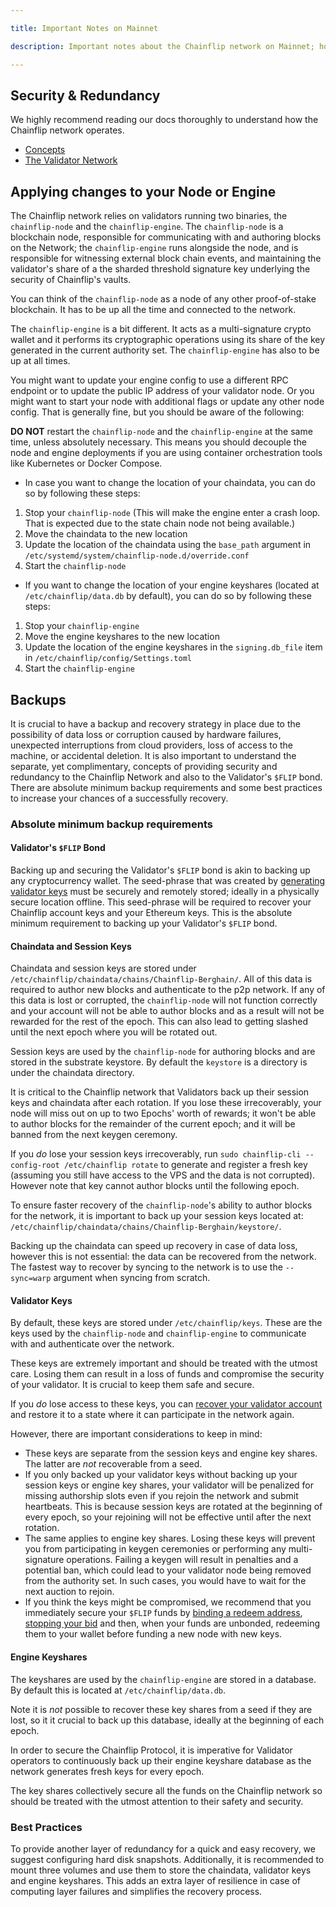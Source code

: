 ```yaml
---

title: Important Notes on Mainnet

description: Important notes about the Chainflip network on Mainnet; how to properly secure the Chainflip Protocol and Validators.

---
```



## Security & Redundancy

We highly recommend reading our docs thoroughly to understand how the Chainflip network operates.

- [Concepts](/protocol)
- [The Validator Network](/protocol/protocol-overview#the-state-chain)

## Applying changes to your Node or Engine

The Chainflip network relies on validators running two binaries, the `chainflip-node` and the `chainflip-engine`. The `chainflip-node` is a blockchain node, responsible for communicating with and authoring blocks on the Network; the `chainflip-engine` runs alongside the node, and is responsible for witnessing external block chain events, and maintaining the validator's share of a the sharded threshold signature key underlying the security of Chainflip's vaults.

You can think of the `chainflip-node` as a node of any other proof-of-stake blockchain. It has to be up all the time and connected to the network.

The `chainflip-engine` is a bit different. It acts as a multi-signature crypto wallet and it performs its cryptographic operations using its share of the key generated in the current authority set. The `chainflip-engine` has also to be up at all times.

You might want to update your engine config to use a different RPC endpoint or to update the public IP address of your validator node. Or you might want to start your node with additional flags or update any other node config. That is generally fine, but you should be aware of the following:


<Callout type="warning">

**DO NOT** restart the `chainflip-node` and the `chainflip-engine` at the same time, unless absolutely necessary. This means you should decouple the node and engine deployments if you are using container orchestration tools like Kubernetes or Docker Compose.

</Callout>

- In case you want to change the location of your chaindata, you can do so by following these steps:

1. Stop your `chainflip-node` (This will make the engine enter a crash loop. That is expected due to the state chain node not being available.)
2. Move the chaindata to the new location
3. Update the location of the chaindata using the `base_path` argument in `/etc/systemd/system/chainflip-node.d/override.conf`
4. Start the `chainflip-node`

- If you want to change the location of your engine keyshares (located at `/etc/chainflip/data.db` by default), you can do so by following these steps:

1. Stop your `chainflip-engine`
2. Move the engine keyshares to the new location
3. Update the location of the engine keyshares in the `signing.db_file` item in `/etc/chainflip/config/Settings.toml`
4. Start the `chainflip-engine`

## Backups

It is crucial to have a backup and recovery strategy in place due to the possibility of data loss or corruption caused by hardware failures, unexpected interruptions from cloud providers, loss of access to the machine, or accidental deletion. It is also important to understand the separate, yet complimentary, concepts of providing security and redundancy to the Chainflip Network and also to the Validator's `$FLIP` bond. There are absolute minimum backup requirements and some best practices to increase your chances of a successfully recovery.

### Absolute minimum backup requirements

#### Validator's `$FLIP` Bond

Backing up and securing the Validator's `$FLIP` bond is akin to backing up any cryptocurrency wallet. The seed-phrase that was created by [generating validator keys](keys#validator-keys) must be securely and remotely stored; ideally in a physically secure location offline. This seed-phrase will be required to recover your Chainflip account keys and your Ethereum keys. This is the absolute minimum requirement to backing up your Validator's `$FLIP` bond.

#### Chaindata and Session Keys

Chaindata and session keys are stored under `/etc/chainflip/chaindata/chains/Chainflip-Berghain/`. All of this data is required to author new blocks and authenticate to the p2p network. If any of this data is lost or corrupted, the `chainflip-node` will not function correctly and your account will not be able to author blocks and as a result will not be rewarded for the rest of the epoch. This can also lead to getting slashed until the next epoch where you will be rotated out.

Session keys are used by the `chainflip-node` for authoring blocks and are stored in the substrate keystore. By default the `keystore` is a directory is under the chaindata directory.

<Callout type="warning">

It is critical to the Chainflip network that Validators back up their session keys and chaindata after each rotation. If you lose these irrecoverably, your node will miss out on up to two Epochs' worth of rewards; it won't be able to author blocks for the remainder of the current epoch; and it will be banned from the next keygen ceremony.

If you *do* lose your session keys irrecoverably, run `sudo chainflip-cli --config-root /etc/chainflip rotate` to generate and register a fresh key (assuming you still have access to the VPS and the data is not corrupted). However note that key cannot author blocks until the following epoch.

</Callout>

To ensure faster recovery of the `chainflip-node`'s ability to author blocks for the network, it is important to back up your session keys located at: `/etc/chainflip/chaindata/chains/Chainflip-Berghain/keystore/`.

Backing up the chaindata can speed up recovery in case of data loss, however this is not essential: the data can be recovered from the network. The fastest way to recover by syncing to the network is to use the `--sync=warp` argument when syncing from scratch.

#### Validator Keys

By default, these keys are stored under `/etc/chainflip/keys`. These are the keys used by the `chainflip-node` and `chainflip-engine` to communicate with and authenticate over the network.

These keys are extremely important and should be treated with the utmost care. Losing them can result in a loss of funds and compromise the security of your validator. It is crucial to keep them safe and secure.

If you *do* lose access to these keys, you can [recover your validator account](keys#recovering-your-keys) and restore it to a state where it can participate in the network again.

However, there are important considerations to keep in mind:

- These keys are separate from the session keys and engine key shares. The latter are *not* recoverable from a seed.
- If you only backed up your validator keys without backing up your session keys or engine key shares, your validator will be penalized for missing authorship slots even if you rejoin the network and submit heartbeats. This is because session keys are rotated at the beginning of every epoch, so your rejoining will not be effective until after the next rotation.
- The same applies to engine key shares. Losing these keys will prevent you from participating in keygen ceremonies or performing any multi-signature operations. Failing a keygen will result in penalties and a potential ban, which could lead to your validator node being removed from the authority set. In such cases, you would have to wait for the next auction to rejoin.
- If you think the keys might be compromised, we recommend that you immediately secure your `$FLIP` funds by [binding a redeem address](/validators/mainnet/funding#redemption-execution-address-binding), [stopping your bid](/validators/mainnet/funding#stop-bidding) and then, when your funds are unbonded, redeeming them to your wallet before funding a new node with new keys.

#### Engine Keyshares

The keyshares are used by the `chainflip-engine` are stored in a database. By default this is located at `/etc/chainflip/data.db`.

Note it is *not* possible to recover these key shares from a seed if they are lost, so it it crucial to back up this database, ideally at the beginning of each epoch.

<Callout type="warning">
In order to secure the Chainflip Protocol, it is imperative for Validator operators to continuously back up their engine keyshare database as the network generates fresh keys for every epoch.

The key shares collectively secure all the funds on the Chainflip network so should be treated with the utmost attention to their safety and security.
</Callout>

### Best Practices

To provide another layer of redundancy for a quick and easy recovery, we suggest configuring hard disk snapshots. Additionally, it is recommended to mount three volumes and use them to store the chaindata, validator keys and engine keyshares. This adds an extra layer of resilience in case of computing layer failures and simplifies the recovery process.
